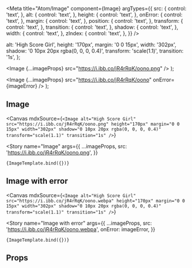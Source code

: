
<Meta
  title="Atom/Image"
  component={Image}
  argTypes={{
    src: {
      control: 'text',
    },
    alt: {
      control: 'text',
    },
    height: {
      control: 'text',
    },
    onError: {
      control: 'text',
    },
    margin: {
      control: 'text',
    },
    position: {
      control: 'text',
    },
    transform: {
      control: 'text',
    },
    transition: {
      control: 'text',
    },
    shadow: {
      control: 'text',
    },
    width: {
      control: 'text',
    },
    zIndex: {
      control: 'text',
    },
  }}
/>


  alt: 'High Score Girl',
  height: '170px',
  margin: '0 0 15px',
  width: '302px',
  shadow: '0 10px 20px rgba(0, 0, 0, 0.4)',
  transform: 'scale(1.1)',
  transition: '1s',
};

  <Image {...imageProps} src="https://i.ibb.co/jR4rRqK/oono.png" />
);

  <Image
    {...imageProps}
    src="https://i.ibb.co/jR4rRqK/oono"
    onError={imageError}
  />
);

## Image

<Canvas
  mdxSource={`<Image
      alt="High Score Girl"
      src="https://i.ibb.co/jR4rRqK/oono.png"
      height="170px"
      margin="0 0 15px"
      width="302px"
      shadow="0 10px 20px rgba(0, 0, 0, 0.4)"
      transform="scale(1.1)"
      transition="1s"
    />`}
>
  <Story
    name="Image"
    args={{
      ...imageProps,
      src: 'https://i.ibb.co/jR4rRqK/oono.png',
    }}
  >
    {ImageTemplate.bind({})}
  </Story>
</Canvas>

## Image with error

<Canvas
  mdxSource={`<Image
      alt="High Score Girl"
      src="https://i.ibb.co/jR4rRqK/oono.webpa"
      height="170px"
      margin="0 0 15px"
      width="302px"
      shadow="0 10px 20px rgba(0, 0, 0, 0.4)"
      transform="scale(1.1)"
      transition="1s"
    />`}
>
  <Story
    name="Image with error"
    args={{
      ...imageProps,
      src: 'https://i.ibb.co/jR4rRqK/oono.webpa',
      onError: imageError,
    }}
  >
    {ImageTemplate.bind({})}
  </Story>
</Canvas>

## Props

<ArgsTable of={Image} />
